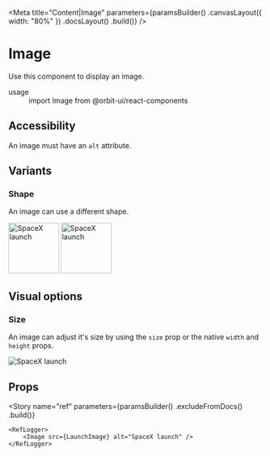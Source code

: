 
<Meta
    title="Content|Image"
    parameters={paramsBuilder()
        .canvasLayout({ width: "80%" })
        .docsLayout(<ReactComponentsLayout sourcePath="/packages/react-components/src/image/src" />)
        .build()}
/>

# Image

Use this component to display an image.

<dl>
    <div>
        <dt>usage</dt>
        <dd>import Image from @orbit-ui/react-components</dd>
    </div>
</dl>

## Accessibility

An image must have an `alt` attribute.

## Variants

### Shape

An image can use a different shape.

<Preview>
    <Story name="shape">
        <Inline>
            <Image shape="rounded" src={LaunchImage} alt="SpaceX launch" width="100px" height="100px" />
            <Image shape="circular" src={LaunchImage} alt="SpaceX launch" width="100px" height="100px" />
        </Inline>
    </Story>
</Preview>

## Visual options

### Size

An image can adjust it's size by using the `size` prop or the native `width` and `height` props.

<Preview>
    <Story name="size">
        <Image size="200px" src={LaunchImage} alt="SpaceX launch" />
    </Story>
</Preview>

## Props

<Props of={InnerImage} />

<Story
    name="ref"
    parameters={paramsBuilder()
        .excludeFromDocs()
        .build()}
>
    <RefLogger>
        <Image src={LaunchImage} alt="SpaceX launch" />
    </RefLogger>
</Story>
